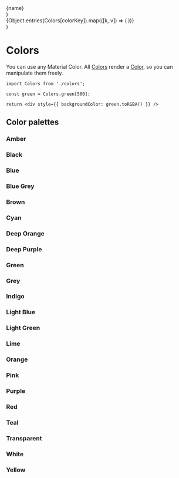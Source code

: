 
  <div style={{
    width: 200,
    height: 100,
    display: 'grid',
    placeItems: 'center',
    backgroundColor: color.toRGBA(),
  }}>
    <span
      style={{ color: color.estimateBrightness() === 'light' ? Colors.black.toRGB() : Colors.white.toRGB() }}>{name}</span>
  </div>
)

  <div style={{ display: 'flex' }}>
    {Object.entries(Colors[colorKey]).map(([k, v]) => (
      <ColorComponent key={`${colorKey}-${k}`} color={v} name={`${colorKey}[${k}]`} />
    ))}
  </div>
)

<Meta title="Colors" />

# Colors

You can use any Material Color.
All [Colors](?path=/docs/atoms-colors--page) render a [Color](?path=/docs/atoms-color--page), so you can manipulate them freely.

```tsx
import Colors from './colors';

const green = Colors.green[500];

return <div style={{ backgroundColor: green.toRGBA() }} />
```

<Canvas>
  <div style={{ width: 50, height: 50, backgroundColor: Colors.green[500].toRGBA() }} />
</Canvas>

## Color palettes

### Amber
<Canvas>
  <Story name="amber">
    <PaletteComponent colorKey="amber" />
  </Story>
  <Story name="amberAccent">
    <PaletteComponent colorKey="amberAccent" />
  </Story>
</Canvas>

### Black
<Canvas>
  <Story name="black">
    <div style={{ display: 'flex' }}>
      <ColorComponent color={Colors.black} name="black" />
      <ColorComponent color={Colors.black12} name="black12" />
      <ColorComponent color={Colors.black26} name="black26" />
      <ColorComponent color={Colors.black38} name="black38" />
      <ColorComponent color={Colors.black45} name="black45" />
      <ColorComponent color={Colors.black54} name="black54" />
      <ColorComponent color={Colors.black87} name="black87" />
    </div>
  </Story>
</Canvas>

### Blue
<Canvas>
  <Story name="blue">
    <PaletteComponent colorKey="blue" />
  </Story>
  <Story name="blueAccent">
    <PaletteComponent colorKey="blueAccent" />
  </Story>
</Canvas>

### Blue Grey
<Canvas>
  <Story name="blueGrey">
    <PaletteComponent colorKey="blueGrey" />
  </Story>
</Canvas>

### Brown
<Canvas>
  <Story name="brown">
    <PaletteComponent colorKey="brown" />
  </Story>
</Canvas>

### Cyan
<Canvas>
  <Story name="cyan">
    <PaletteComponent colorKey="cyan" />
  </Story>
  <Story name="cyanAccent">
    <PaletteComponent colorKey="cyanAccent" />
  </Story>
</Canvas>

### Deep Orange
<Canvas>
  <Story name="deepOrange">
    <PaletteComponent colorKey="deepOrange" />
  </Story>
  <Story name="deepOrangeAccent">
    <PaletteComponent colorKey="deepOrangeAccent" />
  </Story>
</Canvas>

### Deep Purple
<Canvas>
  <Story name="deepPurple">
    <PaletteComponent colorKey="deepPurple" />
  </Story>
  <Story name="deepPurpleAccent">
    <PaletteComponent colorKey="deepPurpleAccent" />
  </Story>
</Canvas>

### Green
<Canvas>
  <Story name="green">
    <PaletteComponent colorKey="green" />
  </Story>
  <Story name="greenAccent">
    <PaletteComponent colorKey="greenAccent" />
  </Story>
</Canvas>

### Grey
<Canvas>
  <Story name="grey">
    <PaletteComponent colorKey="grey" />
  </Story>
</Canvas>

### Indigo
<Canvas>
  <Story name="indigo">
    <PaletteComponent colorKey="indigo" />
  </Story>
  <Story name="indigoAccent">
    <PaletteComponent colorKey="indigoAccent" />
  </Story>
</Canvas>

### Light Blue
<Canvas>
  <Story name="lightBlue">
    <PaletteComponent colorKey="lightBlue" />
  </Story>
  <Story name="lightBlueAccent">
    <PaletteComponent colorKey="lightBlueAccent" />
  </Story>
</Canvas>

### Light Green
<Canvas>
  <Story name="lightGreen">
    <PaletteComponent colorKey="lightGreen" />
  </Story>
  <Story name="lightGreenAccent">
    <PaletteComponent colorKey="lightGreenAccent" />
  </Story>
</Canvas>

### Lime
<Canvas>
  <Story name="lime">
    <PaletteComponent colorKey="lime" />
  </Story>
  <Story name="limeAccent">
    <PaletteComponent colorKey="limeAccent" />
  </Story>
</Canvas>

### Orange
<Canvas>
  <Story name="orange">
    <PaletteComponent colorKey="orange" />
  </Story>
  <Story name="orangeAccent">
    <PaletteComponent colorKey="orangeAccent" />
  </Story>
</Canvas>

### Pink
<Canvas>
  <Story name="pink">
    <PaletteComponent colorKey="pink" />
  </Story>
  <Story name="pinkAccent">
    <PaletteComponent colorKey="pinkAccent" />
  </Story>
</Canvas>

### Purple
<Canvas>
  <Story name="purple">
    <PaletteComponent colorKey="purple" />
  </Story>
  <Story name="purpleAccent">
    <PaletteComponent colorKey="purpleAccent" />
  </Story>
</Canvas>

### Red
<Canvas>
  <Story name="red">
    <PaletteComponent colorKey="red" />
  </Story>
  <Story name="redAccent">
    <PaletteComponent colorKey="redAccent" />
  </Story>
</Canvas>

### Teal
<Canvas>
  <Story name="teal">
    <PaletteComponent colorKey="teal" />
  </Story>
  <Story name="tealAccent">
    <PaletteComponent colorKey="tealAccent" />
  </Story>
</Canvas>

### Transparent
<Canvas>
  <Story name="transparent">
    <ColorComponent color={Colors.transparent} name="transparent" />
  </Story>
</Canvas>

### White
<Canvas>
  <Story name="white" parameters={{ backgrounds: { default: 'dark' } }}>
    <div style={{ display: 'flex' }}>
      <ColorComponent color={Colors.white} name="white" />
      <ColorComponent color={Colors.white10} name="white10" />
      <ColorComponent color={Colors.white12} name="white12" />
      <ColorComponent color={Colors.white24} name="white24" />
      <ColorComponent color={Colors.white30} name="white30" />
      <ColorComponent color={Colors.white38} name="white38" />
      <ColorComponent color={Colors.white54} name="white54" />
      <ColorComponent color={Colors.white60} name="white60" />
      <ColorComponent color={Colors.white70} name="white70" />
    </div>
  </Story>
</Canvas>

### Yellow
<Canvas>
  <Story name="yellow">
    <PaletteComponent colorKey="yellow" />
  </Story>
  <Story name="yellowAccent">
    <PaletteComponent colorKey="yellowAccent" />
  </Story>
</Canvas>

